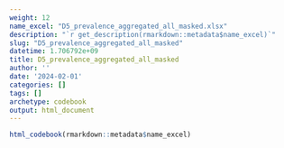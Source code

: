 ```yaml
---
weight: 12
name_excel: "D5_prevalence_aggregated_all_masked.xlsx"
description: "`r get_description(rmarkdown::metadata$name_excel)`"
slug: "D5_prevalence_aggregated_all_masked"
datetime: 1.706792e+09
title: D5_prevalence_aggregated_all_masked
author: ''
date: '2024-02-01'
categories: []
tags: []
archetype: codebook
output: html_document
---
```


```r
html_codebook(rmarkdown::metadata$name_excel)
```
